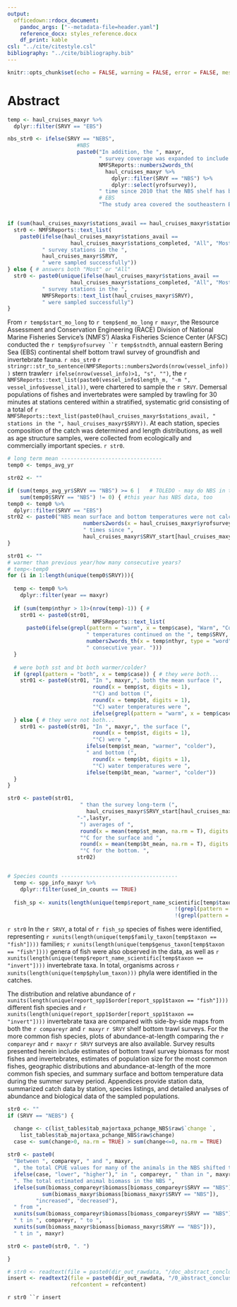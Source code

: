 ```yaml
---
output:
  officedown::rdocx_document: 
    pandoc_args: ["--metadata-file=header.yaml"]
    reference_docx: styles_reference.docx
    df_print: kable
csl: "../cite/citestyle.csl"
bibliography: "../cite/bibliography.bib"
---
```


```r
knitr::opts_chunk$set(echo = FALSE, warning = FALSE, error = FALSE, message = FALSE)
```

# Abstract

```r
temp <- haul_cruises_maxyr %>%
  dplyr::filter(SRVY == "EBS")

nbs_str0 <- ifelse(SRVY == "NEBS", 
                      #NBS
                      paste0("In addition, the ", maxyr, 
                             " survey coverage was expanded to include the northern Bering Sea (NBS). This is only the ", 
                             NMFSReports::numbers2words_th(
                               haul_cruises_maxyr %>% 
                                 dplyr::filter(SRVY == "NBS") %>%
                                 dplyr::select(yrofsurvey)),
                             " time since 2010 that the NBS shelf has been surveyed. The expanded study area covered the entire Bering Sea continental shelf from 20 to 200 m bottom depth to the U.S.-Russia Maritime Boundary between the Alaska Peninsula and the Bering Strait, including Norton Sound."), 
                             # EBS
                             "The study area covered the southeastern Bering Sea continental shelf, from 20 to 200 m bottom depth; to the U.S.-Russia Maritime Boundary between the Alaska Peninsula; and to the approximate latitude of St. Matthew Island (60° 50' N).")


if (sum(haul_cruises_maxyr$stations_avail == haul_cruises_maxyr$stations_completed) == 1) { # diff answers or only 1 srvy
  str0 <- NMFSReports::text_list(
    paste0(ifelse(haul_cruises_maxyr$stations_avail ==
                    haul_cruises_maxyr$stations_completed, "All", "Most"), 
           " survey stations in the ", 
           haul_cruises_maxyr$SRVY, 
           " were sampled successfully"))
} else { # answers both "Most" or "All"
  str0 <- paste0(unique(ifelse(haul_cruises_maxyr$stations_avail ==
                    haul_cruises_maxyr$stations_completed, "All", "Most")), 
           " survey stations in the ",
           NMFSReports::text_list(haul_cruises_maxyr$SRVY), 
           " were sampled successfully")
} 
```

From `r temp$start_mo_long` to `r temp$end_mo_long` `r maxyr`, the Resource Assessment and Conservation Engineering (RACE) Division of National Marine Fisheries Service’s (NMFS') Alaska Fisheries Science Center (AFSC) conducted the `r temp$yrofsurvey ``r temp$stndth `, annual eastern Bering Sea (EBS) continental shelf bottom trawl survey of groundfish and invertebrate fauna. `r nbs_str0` `r stringr::str_to_sentence(NMFSReports::numbers2words(nrow(vessel_info)))` stern trawler`r ifelse(nrow(vessel_info)>1, "s", "")`, the `r NMFSReports::text_list(paste0(vessel_info$length_m, "-m ",  vessel_info$vessel_ital)) `, were chartered to sample the `r SRVY `. Demersal populations of fishes and invertebrates were sampled by trawling for 30 minutes at stations centered within a stratified, systematic grid consisting of a total of `r NMFSReports::text_list(paste0(haul_cruises_maxyr$stations_avail, " stations in the ", haul_cruises_maxyr$SRVY))`. At each station, species composition of the catch was determined and length distributions, as well as age structure samples, were collected from ecologically and commercially important species. `r str0 `. 


```r
# long term mean --------------------------------
temp0 <- temps_avg_yr

str02 <- ""

if (sum(temps_avg_yr$SRVY == "NBS") >= 6 |   # TOLEDO - may do NBS in the future when there are more years?
    sum(temp0$SRVY == "NBS") != 0) { #this year has NBS data, too
temp0 <- temp0 %>% 
  dplyr::filter(SRVY == "EBS")
str02 <- paste0("NBS mean surface and bottom temperatures were not calculated because the NBS has only been surveyed ",
                        numbers2words(x = haul_cruises_maxyr$yrofsurvey[haul_cruises_maxyr$SRVY %in% "NBS"]),
                        " times since ",
                        haul_cruises_maxyr$SRVY_start[haul_cruises_maxyr$SRVY %in% "NBS"],". ")
}

str01 <- ""
# warmer than previous year/how many consecutive years?
# temp<-temp0
for (i in 1:length(unique(temp0$SRVY))){
  
  temp <- temp0 %>% 
    dplyr::filter(year == maxyr)
    
  if (sum(temp$nthyr > 1)>(nrow(temp)-1)) { # 
    str01 <- paste0(str01, 
                           NMFSReports::text_list(
      paste0(ifelse(grepl(pattern = "warm", x = temp$case), "Warm", "Cold"),
                         " temperatures continued on the ", temp$SRVY, " shelf for the ",
                         numbers2words_th(x = temp$nthyr, type = "word"),
                         " consecutive year. ")))
  }
  
  # were both sst and bt both warmer/colder?
  if (grepl(pattern = "both", x = temp$case)) { # they were both...
    str01 <- paste0(str01, "In ", maxyr,", both the mean surface (",
                           round(x = temp$st, digits = 1),
                           "°C) and bottom (",
                           round(x = temp$bt, digits = 1),
                           "°C) water temperatures were ", 
                           ifelse(grepl(pattern = "warm", x = temp$case), "warmer", "colder"))
  } else { # they were not both...
    str01 <- paste0(str01, "In ", maxyr,", the surface (",
                           round(x = temp$st, digits = 1),
                           "°C) were ",
                         ifelse(temp$st_mean, "warmer", "colder"),
                         " and bottom (",
                           round(x = temp$bt, digits = 1),
                           "°C) water temperatures were ", 
                         ifelse(temp$bt_mean, "warmer", "colder"))
  }
}

str0 <- paste0(str01,
                       " than the survey long-term (",
                         haul_cruises_maxyr$SRVY_start[haul_cruises_maxyr$SRVY %in% temp$SRVY],
                      "-",lastyr, 
                       ") averages of ",
                       round(x = mean(temp$st_mean, na.rm = T), digits = 1),
                       "°C for the surface and ",
                       round(x = mean(temp$bt_mean, na.rm = T), digits = 1),
                       "°C for the bottom. ", 
                      str02)


# Species counts -------------------------------------
  temp <- spp_info_maxyr %>% 
    dplyr::filter(used_in_counts == TRUE) 
  
  fish_sp <- xunits(length(unique(temp$report_name_scientific[temp$taxon == "fish" & 
                                                     !(grepl(pattern = " sp.", x = temp$report_name_scientific, fixed = T)) & 
                                                     !(grepl(pattern = " unid.", x = temp$report_name_scientific, fixed = T))])))

```

`r str0` In the `r SRVY`, a total of `r fish_sp ` species of fishes were identified, representing `r xunits(length(unique(temp$family_taxon[temp$taxon == "fish"])))` families; `r xunits(length(unique(temp$genus_taxon[temp$taxon == "fish"])))` genera of fish were also observed in the data, as well as `r xunits(length(unique(temp$report_name_scientific[temp$taxon == "invert"])))` invertebrate taxa. In total, organisms across `r xunits(length(unique(temp$phylum_taxon)))` phyla were identified in the catches.

The distribution and relative abundance of `r xunits(length(unique(report_spp1$order[report_spp1$taxon == "fish"])))` different fish species and `r xunits(length(unique(report_spp1$order[report_spp1$taxon == "invert"])))` invertebrate taxa are compared with side-by-side maps from both the `r compareyr ` and `r maxyr` `r SRVY` shelf bottom trawl surveys. For the more common fish species, plots of abundance-at-length comparing the `r compareyr ` and `r maxyr` `r SRVY` surveys are also available. Survey results presented herein include estimates of bottom trawl survey biomass for most fishes and invertebrates, estimates of population size for the most common fishes, geographic distributions and abundance-at-length of the more common fish species, and summary surface and bottom temperature data during the summer survey period. Appendices provide station data, summarized catch data by station, species listings, and detailed analyses of abundance and biological data of the sampled populations.

```r
str0 <- ""
if (SRVY == "NEBS") {

  change <- c(list_tables$tab_majortaxa_pchange_NBS$raw$`change `, 
    list_tables$tab_majortaxa_pchange_NBS$raw$change)
  case <- sum(change>0, na.rm = TRUE) > sum(change<=0, na.rm = TRUE)
  
str0 <- paste0(
  "Between ", compareyr, " and ", maxyr, 
  ", the total CPUE values for many of the animals in the NBS shifted to being ",
  ifelse(case, "lower", "higher")," in ", compareyr, " than in ", maxyr, 
  ". The total estimated animal biomass in the NBS ",
  ifelse(sum(biomass_compareyr$biomass[biomass_compareyr$SRVY == "NBS"]) < 
           sum(biomass_maxyr$biomass[biomass_maxyr$SRVY == "NBS"]), 
         "increased", "decreased"),
  " from ", 
  xunits(sum(biomass_compareyr$biomass[biomass_compareyr$SRVY == "NBS"])) ,
  " t in ", compareyr, " to ", 
  xunits(sum(biomass_maxyr$biomass[biomass_maxyr$SRVY == "NBS"])),
  " t in ", maxyr)

str0 <- paste0(str0, ". ")

}

# str0 <- readtext(file = paste0(dir_out_rawdata, "/doc_abstract_conclusion.docx"))
insert <- readtext2(file = paste0(dir_out_rawdata, "/0_abstract_conclusion.docx"), 
                    refcontent = refcontent)
```

`r str0 ``r insert`


